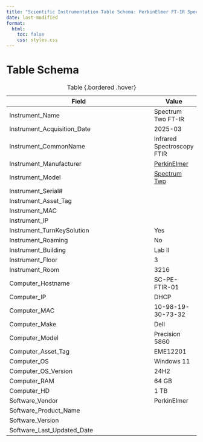 ```yaml
---
title: "Scientific Instrumentation Table Schema: PerkinElmer FT-IR Spectrum Two"
date: last-modified
format:
  html:
    toc: false
    css: styles.css
---
```


# Table Schema

| Field                          | Value |
|--------------------------------|-------|
| Instrument_Name                | Spectrum Two FT-IR      |
| Instrument_Acquisition_Date    | 2025-03      |
| Instrument_CommonName          | Infrared Spectroscopy FTIR    |
| Instrument_Manufacturer        | [PerkinElmer](https://content.perkinelmer.com/)      |
| Instrument_Model               | [Spectrum Two](https://www.perkinelmer.com/Product/spectrum-two-ft-ir-sp10-software-l160000a?_gl=1*d24g6z*_gcl_au*MTM4OTQ5NTY0NS4xNzQzNDM2MzY1)      |
| Instrument_Serial#             |       |
| Instrument_Asset_Tag           |       |
| Instrument_MAC                 |       |
| Instrument_IP                  |       |
| Instrument_TurnKeySolution     | Yes      |
| Instrument_Roaming             | No      |
| Instrument_Building            | Lab II      |
| Instrument_Floor               | 3      |
| Instrument_Room                | 3216      |
| Computer_Hostname              | SC-PE-FTIR-01      |
| Computer_IP                    | DHCP      |
| Computer_MAC                   | 10-98-19-30-73-32      |
| Computer_Make                  | Dell      |
| Computer_Model                 | Precision 5860      |
| Computer_Asset_Tag             | EME12201      |
| Computer_OS                    | Windows 11     |
| Computer_OS_Version            | 24H2      |
| Computer_RAM                   | 64 GB      |
| Computer_HD                    | 1 TB      |
| Software_Vendor                | PerkinElmer      |
| Software_Product_Name          |       |
| Software_Version               |       |
| Software_Last_Updated_Date     |       |

: Table {.bordered .hover}
